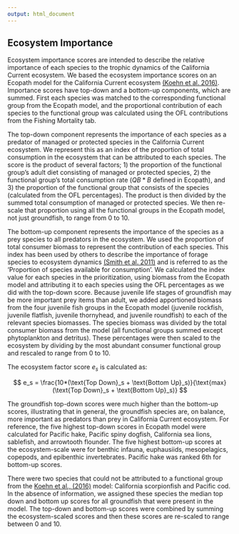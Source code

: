 ```yaml
---
output: html_document
---
```


## Ecosystem Importance

Ecosystem importance scores are intended to describe the relative importance of each species to the trophic dynamics of the California Current ecosystem.  We based the ecosystem importance scores on an Ecopath model for the California Current ecosystem [(Koehn et al. 2016)](https://pdf.sciencedirectassets.com/271743/1-s2.0-S0304380016X00130/1-s2.0-S0304380016301909/main.pdf?X-Amz-Security-Token=IQoJb3JpZ2luX2VjEIX%2F%2F%2F%2F%2F%2F%2F%2F%2F%2FwEaCXVzLWVhc3QtMSJGMEQCIAx%2BFWuZy2ewkBauaLMtbQ8mALL7BfWRGwiMwgnMHKGCAiBDTDisv7rGJtSnLORj0Ii8w3yQ8fKIjY5ZH%2BqkGqNR9yqzBQhNEAUaDDA1OTAwMzU0Njg2NSIMEdx9UO2SrJhEOIVCKpAFJbCbVeypQWgd8%2Bxtd5QTEfv9F9Lhd%2Fhm3Gryz2FbCqUM7VL%2B2VGqgtTzH%2B3MgdOvzGbTkhojmnBOaYlQvG%2FG9wv91b%2BuN9IVm8ApsOkLsFlJU%2BvhXikmEX6z4GdTHQvwKInJ%2Fc1Vqu9EWMpXfuEwRcm5LOXal7K%2FOgHBgRPCHYcji4ktSpzQ%2Fx6rGsycUI5ts617qMKfth8kH230V3%2FAVkMeYsYQbcj%2F%2B9T7hKXy%2Fqn9zjGSgDG5a4zvg%2FPo1ni34Aq09T8IPCrOrufFgkHMih58lkVc%2BiJCqnbI2fXtF7UDhZ2Lme0oiH21LEh5lTEqoJ%2Blg4AyMfPVY1t4yx7KWAaAz%2FCA2ssHDhrldZVwQH%2FkLH7Q6goaC4kg2kL6xSceZov5OYRYto818KZ1h3haO6lH3zxLOvenzJswf%2BP1iKWM9L62d%2BWEJFA9mthkcNQnG59sIg4vCyzQK9o2Fd8BOjEk1Qpzj3lqtm8GirHwIz1r8lvw%2F1his76%2BNt8PV9Uih8UjOPa8Bb1X8KZLW9twgxOD93ncJyleB0o0B7XefBmAogod%2B8NsX1AwbLWUzC2l9VmN5yRzhX0lDd%2BX1Xhu0jzQB1vQ3cVzOvrFeVGILLUlqUrK%2BTfu9NCrObCq4yxLD4Lzm9lH2bQ2gl5BGJsiloN%2FTOfSG2adQWKilJBUlr4wUsnxk2MO8epnnouCkjtU4yElJwds0mZifPRFCUUgSErh5A2iVGZBgVo4Rd6DIOR8KXOrmisSH9qAqBX2HftZ32UXnaU%2BrM%2FpF%2FA8KRV4hX2XnwHkTMJeJcOcIVYTb5yh0OTn4J0DuvF9G7yrVU7otywDkWoVx2Och72bQgM5mAMZ0nAqCHmW82fpbAHriY8wj5WkpwY6sgFp5hGAGzMltjyShx6n1v%2B%2FU3jmPkcl20HmebwA%2FdrAlgeTdmD9UcrfVytRaz%2Fh1aSdPeYoKV5hu3iZ%2FNGAFPpfqDeDXmcri0AhaGkwA61FUDHpnsc4FaBy3GRiV5rp9Sw5rUauZNZMuBhL6sYP%2Bal5OquJdWNFcAbdq8R6ayvU1mrmT6s5g7bEPt3IHOcoFLUZvb9lr6liWFFB5ZacBtJwaOJms0uqiP%2Bf42FY7yiYCcOQ&X-Amz-Algorithm=AWS4-HMAC-SHA256&X-Amz-Date=20230825T212406Z&X-Amz-SignedHeaders=host&X-Amz-Expires=300&X-Amz-Credential=ASIAQ3PHCVTY6IK5VK5N%2F20230825%2Fus-east-1%2Fs3%2Faws4_request&X-Amz-Signature=f7e0284498f44e35a554f9deee67eed26dbc9373c004ed54f5f6e24435a34675&hash=14dabdb60e555b3cf5af3ef05791b32de9bd33e8637524e4c44745217939c83c&host=68042c943591013ac2b2430a89b270f6af2c76d8dfd086a07176afe7c76c2c61&pii=S0304380016301909&tid=spdf-cdc42426-647d-46a7-a40f-483b6d1aab18&sid=3be95f4d2418e3464e8bcef82fb5898b0acagxrqa&type=client&tsoh=d3d3LnNjaWVuY2VkaXJlY3QuY29t&ua=0f10540705590b525254&rr=7fc6e666e9e5c36e&cc=us). Importance scores have top-down and a bottom-up components, which are summed.  First each species was matched to the corresponding functional group from the Ecopath model, and the proportional contribution of each species to the functional group was calculated using the OFL contributions from the Fishing Mortality tab.  

The top-down component represents the importance of each species as a predator of managed or protected species in the California Current ecosystem.  We represent this as an index of the proportion of total consumption in the ecosystem that can be attributed to each species.  The score is the product of several factors; 1) the proportion of the functional group's adult diet consisting of managed or protected species, 2) the functional group's total consumption rate ($QB*B$ defined in Ecopath), and 3) the proportion of the functional group that consists of the species (calculated from the OFL percentages). The product is then divided by the summed total consumption of managed or protected species.  We then re-scale that proportion using all the functional groups in the Ecopath model, not just groundfish, to range from 0 to 10. 

The bottom-up component represents the importance of the species as a prey species to all predators in the ecosystem. We used the proportion of total consumer biomass to represent the contribution of each species.  This index has been used by others to describe the importance of forage species to ecosystem dynamics [(Smith et al. 2011)](https://www.science.org/doi/10.1126/science.1209395) and is referred to as the 'Proportion of species available for consumption'. We calculated the index value for each species in the prioritization, using biomass from the Ecopath model and attributing it to each species using the OFL percentages as we did with the top-down score. Because juvenile life stages of groundfish may be more important prey items than adult, we added apportioned biomass from the four juvenile fish groups in the Ecopath model (juvenile rockfish, juvenile flatfish, juvenile thornyhead, and juvenile roundfish) to each of the relevant species biomasses. The species biomass was divided by the total consumer biomass from the model (all functional groups summed except phytoplankton and detritus).  These percentages were then scaled to the ecosystem by dividing by the most abundant consumer functional group and rescaled to range from 0 to 10.

The ecosystem factor score $e_s$ is calculated as:

$$
e_s = \frac{10*(\text{Top Down}_s + \text{Bottom Up}_s)}{\text{max}(\text{Top Down}_s + \text{Bottom Up}_s)}
$$

The groundfish top-down scores were much higher than the bottom-up scores, illustrating that in general, the groundfish species are, on balance, more important as predators than prey in California Current ecosystem.  For reference, the five highest top-down scores in Ecopath model were calculated for Pacific hake, Pacific spiny dogfish, California sea lions, sablefish, and arrowtooth flounder.  The five highest bottom-up scores at the ecosystem-scale were for benthic infauna, euphausiids, mesopelagics, copepods, and epibenthic invertebrates. Pacific hake was ranked 6th for bottom-up scores.

There were two species that could not be attributed to a functional group from the [Koehn et al., (2016)](https://pdf.sciencedirectassets.com/271743/1-s2.0-S0304380016X00130/1-s2.0-S0304380016301909/main.pdf?X-Amz-Security-Token=IQoJb3JpZ2luX2VjEIX%2F%2F%2F%2F%2F%2F%2F%2F%2F%2FwEaCXVzLWVhc3QtMSJGMEQCIAx%2BFWuZy2ewkBauaLMtbQ8mALL7BfWRGwiMwgnMHKGCAiBDTDisv7rGJtSnLORj0Ii8w3yQ8fKIjY5ZH%2BqkGqNR9yqzBQhNEAUaDDA1OTAwMzU0Njg2NSIMEdx9UO2SrJhEOIVCKpAFJbCbVeypQWgd8%2Bxtd5QTEfv9F9Lhd%2Fhm3Gryz2FbCqUM7VL%2B2VGqgtTzH%2B3MgdOvzGbTkhojmnBOaYlQvG%2FG9wv91b%2BuN9IVm8ApsOkLsFlJU%2BvhXikmEX6z4GdTHQvwKInJ%2Fc1Vqu9EWMpXfuEwRcm5LOXal7K%2FOgHBgRPCHYcji4ktSpzQ%2Fx6rGsycUI5ts617qMKfth8kH230V3%2FAVkMeYsYQbcj%2F%2B9T7hKXy%2Fqn9zjGSgDG5a4zvg%2FPo1ni34Aq09T8IPCrOrufFgkHMih58lkVc%2BiJCqnbI2fXtF7UDhZ2Lme0oiH21LEh5lTEqoJ%2Blg4AyMfPVY1t4yx7KWAaAz%2FCA2ssHDhrldZVwQH%2FkLH7Q6goaC4kg2kL6xSceZov5OYRYto818KZ1h3haO6lH3zxLOvenzJswf%2BP1iKWM9L62d%2BWEJFA9mthkcNQnG59sIg4vCyzQK9o2Fd8BOjEk1Qpzj3lqtm8GirHwIz1r8lvw%2F1his76%2BNt8PV9Uih8UjOPa8Bb1X8KZLW9twgxOD93ncJyleB0o0B7XefBmAogod%2B8NsX1AwbLWUzC2l9VmN5yRzhX0lDd%2BX1Xhu0jzQB1vQ3cVzOvrFeVGILLUlqUrK%2BTfu9NCrObCq4yxLD4Lzm9lH2bQ2gl5BGJsiloN%2FTOfSG2adQWKilJBUlr4wUsnxk2MO8epnnouCkjtU4yElJwds0mZifPRFCUUgSErh5A2iVGZBgVo4Rd6DIOR8KXOrmisSH9qAqBX2HftZ32UXnaU%2BrM%2FpF%2FA8KRV4hX2XnwHkTMJeJcOcIVYTb5yh0OTn4J0DuvF9G7yrVU7otywDkWoVx2Och72bQgM5mAMZ0nAqCHmW82fpbAHriY8wj5WkpwY6sgFp5hGAGzMltjyShx6n1v%2B%2FU3jmPkcl20HmebwA%2FdrAlgeTdmD9UcrfVytRaz%2Fh1aSdPeYoKV5hu3iZ%2FNGAFPpfqDeDXmcri0AhaGkwA61FUDHpnsc4FaBy3GRiV5rp9Sw5rUauZNZMuBhL6sYP%2Bal5OquJdWNFcAbdq8R6ayvU1mrmT6s5g7bEPt3IHOcoFLUZvb9lr6liWFFB5ZacBtJwaOJms0uqiP%2Bf42FY7yiYCcOQ&X-Amz-Algorithm=AWS4-HMAC-SHA256&X-Amz-Date=20230825T212655Z&X-Amz-SignedHeaders=host&X-Amz-Expires=300&X-Amz-Credential=ASIAQ3PHCVTY6IK5VK5N%2F20230825%2Fus-east-1%2Fs3%2Faws4_request&X-Amz-Signature=5f4cb520a6c0cee72706e637a83cd5a12b514f6f05fcaf00e74c3601109675c9&hash=e9f4381fc305ae0e532b91d04413f2ed8c6e7e71a27b07e0460c98ab0d470572&host=68042c943591013ac2b2430a89b270f6af2c76d8dfd086a07176afe7c76c2c61&pii=S0304380016301909&tid=spdf-3a9d5770-b210-48b7-840a-b3c4b6be98e5&sid=3be95f4d2418e3464e8bcef82fb5898b0acagxrqa&type=client&tsoh=d3d3LnNjaWVuY2VkaXJlY3QuY29t&ua=0f10540705590b055c57&rr=7fc6ea857ee1c36e&cc=us) model: California scorpionfish and Pacific cod.  In the absence of information, we assigned these species the median top down and bottom up scores for all groundfish that were present in the model. The top-down and bottom-up scores were combined by summing the ecosystem-scaled scores and then these scores are re-scaled to range between 0 and 10.